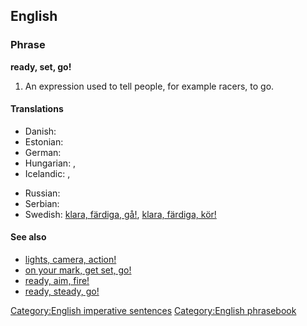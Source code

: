 ==English==

===Phrase===
'''ready, set, go!'''

# An expression used to tell people, for example racers, to go.

====Translations====
{{trans-top|an expression used to tell people to go.}}
* Danish: {{t|da|klar, parat, start|alt=klar, parat, start!}}
* Estonian: {{t|et|tähelepanu, valmisolla, läks!}}
* German: {{t-|de|auf die Plätze, fertig, los!}}
* Hungarian: {{t|hu|felkészülni, vigyázz, rajt!}},  {{t|hu|vigyázz, kész, rajt!}}
* Icelandic: {{t|is|tilbúinn, viðbúinn, af stað!|m}}, {{t|is|tilbúin, viðbúin, af stað!|f}}
{{trans-mid}}
* Russian: {{t|ru|на старт! внимание! марш!|tr=na start! vnimánije! marš}}
* Serbian: {{t|sr|Припрема, позор, сад!|tr=Priprema, pozor, sad!|sc=Cyrl}}
* Swedish: [[klara, färdiga, gå!]], [[klara, färdiga, kör!]]
{{trans-bottom}}
{{rftrans}}

====See also====
* [[lights, camera, action!]]
* [[on your mark, get set, go!]]
* [[ready, aim, fire!]]
* [[ready, steady, go!]]

[[Category:English imperative sentences]]
[[Category:English phrasebook]]